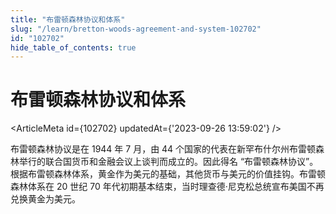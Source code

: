 ```yaml
---
title: "布雷顿森林协议和体系"
slug: "/learn/bretton-woods-agreement-and-system-102702"
id: "102702"
hide_table_of_contents: true
---
```



# 布雷顿森林协议和体系

<ArticleMeta id={102702} updatedAt={'2023-09-26 13:59:02'} />
<div className='border-solid border-b border-t-0 my-4 border-[var(--ifm-color-gray-300)]' />

布雷顿森林协议是在 1944 年 7 月，由 44 个国家的代表在新罕布什尔州布雷顿森林举行的联合国货币和金融会议上谈判而成立的。因此得名 “布雷顿森林协议”。根据布雷顿森林体系，黄金作为美元的基础，其他货币与美元的价值挂钩。布雷顿森林体系在 20 世纪 70 年代初期基本结束，当时理查德·尼克松总统宣布美国不再兑换黄金为美元。
